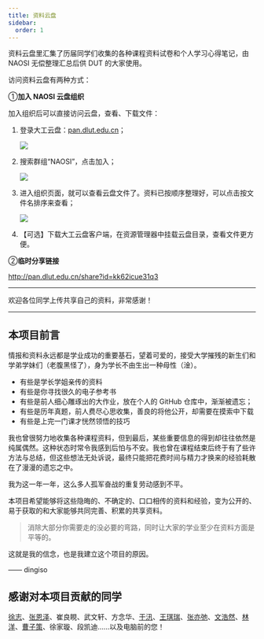 ```yaml
---
title: 资料云盘
sidebar:
  order: 1
---
```


资料云盘里汇集了历届同学们收集的各种课程资料试卷和个人学习心得笔记，由 NAOSI 无偿整理汇总后供 DUT 的大家使用。

访问资料云盘有两种方式：

①**加入 NAOSI 云盘组织**

加入组织后可以直接访问云盘，查看、下载文件：

1. 登录大工云盘：[pan.dlut.edu.cn](http://pan.dlut.edu.cn)；

   ![](../../../assets/images/pan1.jpg)

2. 搜索群组“NAOSI”，点击加入；

   ![](../../../assets/images/pan2.jpg)

3. 进入组织页面，就可以查看云盘文件了。资料已按顺序整理好，可以点击按文件名排序来查看；

   ![](../../../assets/images/pan3.jpg)

4. 【可选】下载大工云盘客户端，在资源管理器中挂载云盘目录，查看文件更方便。

②**临时分享链接**

http://pan.dlut.edu.cn/share?id=kk62icue31q3

***

欢迎各位同学上传共享自己的资料，非常感谢！

***

## 本项目前言

情报和资料永远都是学业成功的重要基石，望着可爱的，接受大学摧残的新生们和学弟学妹们（老腹黑怪了），身为学长不由生出一种母性（淦）。

- 有些是学长学姐亲传的资料
- 有些是你寻找很久的电子参考书
- 有些是前人细心雕琢出的大作业，放在个人的 GitHub 仓库中，渐渐被遗忘；
- 有些是历年真题，前人费尽心思收集，善良的将他公开，却需要在摸索中下载
- 有些是上完一门课才恍然领悟的技巧

我也曾很努力地收集各种课程资料，但到最后，某些重要信息的得到却往往依然是纯属偶然。这种状态时常令我感到后怕与不安。我也曾在课程结束后终于有了些许方法与总结，但这些想法无处诉说，最终只能把花费时间与精力才换来的经验耗散在了漫漫的遗忘之中。

我为这一年一年，这么多人孤军奋战的重复劳动感到不平。

本项目希望能够将这些隐晦的、不确定的、口口相传的资料和经验，变为公开的、易于获取的和大家能够共同完善、积累的共享资料。

> 消除大部分你需要走的没必要的弯路，同时让大家的学业至少在资料方面是平等的。

这就是我的信念，也是我建立这个项目的原因。

—— dingiso

## 感谢对本项目贡献的同学

[徐志](https://github.com/1999John)、[张恩泽](https://github.com/FrancisGrace)、崔良睍、武文轩、方念华、[于汛](https://github.com/JFJ-yx)、[王琪瑞](https://github.com/ChrisWang13)、[张亦弛](https://github.com/Augists)、[文浩然](https://saurlax.com/)、[林洋](https://linyang.ink/)、[曹子策](https://lentinel.icu/)、徐家璇、段凯迪……以及电脑前的您！
